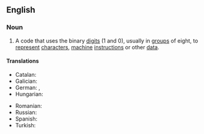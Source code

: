 ==English==

===Noun===
{{en-noun|~}}

# {{lb|en|computing}} A code that uses the binary [[digit]]s (1 and 0), usually in [[group]]s of eight, to [[represent]] [[character]]s, [[machine]] [[instruction]]s or other [[data]].
#: {{synonyms|en|ones and zeroes|ones and zeros|q2=informal}}

====Translations====
{{trans-top|code that uses binary digits}}
* Catalan: {{t|ca|codi binari|m}}
* Galician: {{t|gl|código binario|m}}
* German: {{t+|de|Binärcode|m}}, {{t|de|Binärkode|m}}
* Hungarian: {{t|hu|bináris kód}}
{{trans-mid}}
* Romanian: {{t|ro|cod binar|n}}
* Russian: {{t|ru|двои́чный код|m}}
* Spanish: {{t+|es|código binario|m}}
* Turkish: {{t|tr|ikili kod}}
{{trans-bottom}}